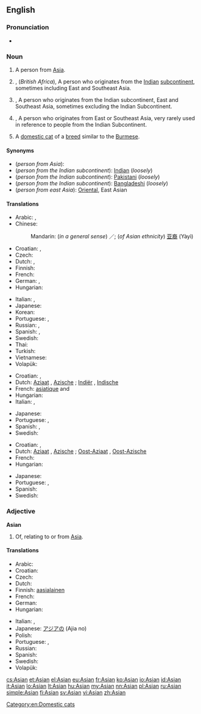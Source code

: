 {{also|asian}}
==English==
{{wikipedia|Asian people}}

===Pronunciation===
* {{rhymes|eɪʃən|eɪʒən}}

===Noun===
{{en-noun}}

# A person from [[Asia]].
# {{British}}, (''British Africa''), A person who originates from the [[Indian]] [[subcontinent]], sometimes including East and Southeast Asia.
# {{US|Australia|Canada}},  A person who originates from the Indian subcontinent, East and Southeast Asia, sometimes excluding the Indian Subcontinent.
# {{NZ}}, A person who originates from East or Southeast Asia, very rarely used in reference to people from the Indian Subcontinent.
# A [[domestic cat]] of a [[breed]] similar to the [[Burmese]].

====Synonyms====
* (''person from Asia''):
* (''person from the Indian subcontinent''): [[Indian]] (''loosely'')
* (''person from the Indian subcontinent''): [[Pakistani]] (''loosely'')
* (''person from the Indian subcontinent''): [[Bangladeshi]] (''loosely'')
* (''person from east Asia''): [[Oriental]], East Asian

====Translations====
{{trans-top|person from Asia}}
* Arabic: {{t-|ar|آسيوي|m|alt=آسيوِي|tr='aasyawiy}}, {{t-|ar|آسيوية|f|tr='aasyawíyya|sc=Arab}}
* Chinese:
*: Mandarin: (''in a general sense'') {{t|cmn|亞洲人|sc=Hani}}／{{t|cmn|亚洲人|tr=Yàzhōu-rén|sc=Hani}}; (''of Asian ethnicity'') [[亚裔]] (Yàyì)
* Croatian: {{t-|hr|Azijac|m|alt=Azíjac}}, {{t-|hr|Azijka|f|alt=Ȃzījka}}
* Czech: {{t-|cs|Asijec|m}}
* Dutch: {{t-|nl|Aziaat|m}}, {{t-|nl|Azische|f}}
* Finnish: {{t+|fi|aasialainen}}
* French: {{t+|fr|Asiatique|m|f}}
* German: {{t+|de|Asiate|m}}, {{t+|de|Asiatin|f}}
* Hungarian: {{t+|hu|ázsiai}}
{{trans-mid}}
* Italian: {{t+|it|asiatico|m}}, {{t+|it|asiatica|f}}
* Japanese: {{t-|ja|アジア人|tr=Ajia-jin}}
* Korean: {{t-|ko|아시아 사람|tr=Asia saram|sc=Kore}}
* Portuguese: {{t+|pt|asiático|m}}, {{t-|pt|asiática|f}}
* Russian: {{t+|ru|азиат|m|tr=aziát}},  {{t+|ru|азиатка|f|tr=aziátka}}
* Spanish: {{t+|es|asiático|m}}, {{t-|es|asiática|f}}
* Swedish: {{t+|sv|asiat|c}}
* Thai: {{t-|th|คนเอเชีย|tr=khon aychia|sc=Thai}}
* Turkish: {{t+|tr|Asyalı}}
* Vietnamese: {{t-|vi|người Á châu}}
* Volapük: {{qualifier|male or female}} {{t+|vo|Siyopan}}
{{trans-bottom}}

{{trans-top|person from or descended from people from the Indian sub-continent}}
* Croatian: {{t-|hr|Azijac|m|alt=Azíjac}}, {{t-|hr|Azijka|f|alt=Ȃzījka}}
* Dutch: [[Aziaat]] {{m}}, [[Azische]] {{f}}; [[Indiër]] {{m}}, [[Indische]] {{f}}
* French: [[asiatique]] {{m}} and {{f}}
* Hungarian: {{t+|hu|ázsiai}}
* Italian: {{t+|it|asiatico|m}}, {{t+|it|asiatica|f}}
{{trans-mid}}
* Japanese: {{t-|ja|アジア人|tr=Ajia-jin}}
* Portuguese: {{t+|pt|asiático|m}}, {{t-|pt|asiática|f}}
* Spanish: {{t+|es|hindú|c}}, {{t+|es|indio|m}}
* Swedish: {{t+|sv|indier|c}}
{{trans-bottom}}

{{trans-top|person from or descended from people from east Asia}}
* Croatian: {{t-|hr|Azijac|m|alt=Azíjac}}, {{t-|hr|Azijka|f|alt=Ȃzījka}}
* Dutch: [[Aziaat]] {{m}}, [[Azische]] {{f}}; [[Oost-Aziaat]] {{m}}, [[Oost-Azische]] {{f}}
* French: {{t+|fr|asiatique}}
* Hungarian: {{t+|hu|ázsiai}}
{{trans-mid}}
* Japanese: {{t-|ja|アジア人|tr=Ajia-jin}}
* Portuguese: {{t+|pt|asiático|m}}, {{t-|pt|asiática|f}}
* Spanish: {{t+|es|oriental|c}}
* Swedish: {{t+|sv|asiat|c}}
{{trans-bottom}}

===Adjective===
'''Asian'''

# Of, relating to or from [[Asia]].

====Translations====
{{trans-top|of, relating to or from Asia}}
* Arabic: {{t-|ar|آسيوي|m|alt=آسيوِي|tr='asyawiy}}
* Croatian: {{t+|hr|azijski|alt=ȃzījskī}}
* Czech: {{t+|cs|asijský|m}}
* Dutch: {{t+|nl|Aziatisch}}
* Finnish: [[aasialainen]]
* French: {{t+|fr|asiatique|m|f}}
* German: {{t+|de|asiatisch}}
* Hungarian: {{t+|hu|ázsiai}}
{{trans-mid}}
* Italian: {{t+|it|asiatico|m}}, {{t+|it|asiatica|f}}
* Japanese: [[アジア]]の (Ajia no)
* Polish: {{t+|pl|azjatycki|m}}
* Portuguese: {{t+|pt|asiático|m}}, {{t-|pt|asiática|f}}
* Russian: {{t+|ru|азиатский|tr=aziátskij}}
* Spanish: {{t+|es|asiático|m}}
* Swedish: {{t+|sv|asiatisk}}
* Volapük: {{t+|vo|Siyopik}}
{{trans-bottom}}

[[Category:en:Domestic cats]]

[[cs:Asian]]
[[et:Asian]]
[[el:Asian]]
[[eu:Asian]]
[[fr:Asian]]
[[ko:Asian]]
[[io:Asian]]
[[id:Asian]]
[[it:Asian]]
[[lo:Asian]]
[[lt:Asian]]
[[hu:Asian]]
[[my:Asian]]
[[nn:Asian]]
[[pl:Asian]]
[[ru:Asian]]
[[simple:Asian]]
[[fi:Asian]]
[[sv:Asian]]
[[vi:Asian]]
[[zh:Asian]]